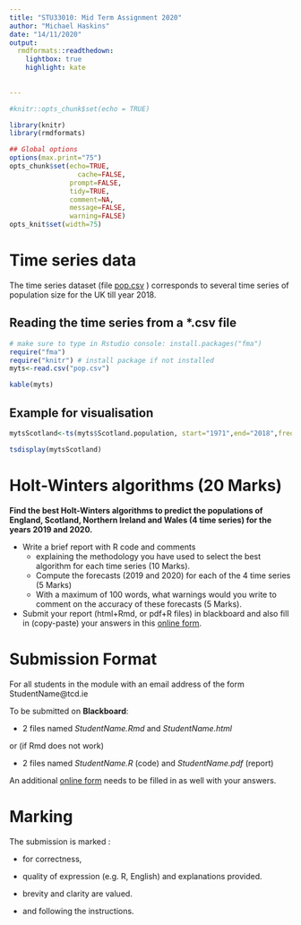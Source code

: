 ```yaml
---
title: "STU33010: Mid Term Assignment 2020"
author: "Michael Haskins"
date: "14/11/2020"
output: 
  rmdformats::readthedown:
    lightbox: true
    highlight: kate
  
   
---
```


```r
#knitr::opts_chunk$set(echo = TRUE)

library(knitr)
library(rmdformats)

## Global options
options(max.print="75")
opts_chunk$set(echo=TRUE,
	             cache=FALSE,
               prompt=FALSE,
               tidy=TRUE,
               comment=NA,
               message=FALSE,
               warning=FALSE)
opts_knit$set(width=75)
```




# Time series data

The   time series dataset (file [pop.csv](pop.csv) ) corresponds to several time series of population size for the UK till year 2018.


## Reading the time series from a *.csv file



```r
# make sure to type in Rstudio console: install.packages("fma")
require("fma")
require("knitr") # install package if not installed
myts<-read.csv("pop.csv")

kable(myts)

```



## Example for visualisation 


```r

mytsScotland<-ts(myts$Scotland.population, start="1971",end="2018",frequency=1)

tsdisplay(mytsScotland)
```



# Holt-Winters algorithms (20 Marks)

**Find the best Holt-Winters algorithms to predict the populations of England, Scotland, Northern Ireland and Wales (4 time series) for the years  2019 and 2020.**

* Write a brief report with R code and  comments  
  + explaining  the methodology you have used to select the best algorithm for each time series (10 Marks).
  + Compute the forecasts (2019 and 2020) for each of the 4 time series (5 Marks)
  + With a maximum of 100 words, what warnings would you write to comment on  the accuracy of these forecasts (5 Marks). 
  
* Submit your report (html+Rmd, or pdf+R files)  in blackboard and also fill in (copy-paste) your answers in this [online form](https://forms.office.com/Pages/ResponsePage.aspx?id=jb6V1Qaz9EWAZJ5bgvvlK9aLUzeim5BDngtcfukjGHJUOFFTSjdTRTJWWlVFRTM0SlhFODZEN0U5Uy4u). 



# Submission Format

For all students in the module with an email address of the form StudentName@tcd.ie


To be submitted on **Blackboard**: 

- 2 files named *StudentName.Rmd* and *StudentName.html*   

or (if Rmd does not work)

- 2 files named *StudentName.R* (code)  and *StudentName.pdf* (report)

An additional [online form](https://forms.office.com/Pages/ResponsePage.aspx?id=jb6V1Qaz9EWAZJ5bgvvlK9aLUzeim5BDngtcfukjGHJUOFFTSjdTRTJWWlVFRTM0SlhFODZEN0U5Uy4u) needs to be filled in as well with your answers.


# Marking 

The submission is marked :  

- for correctness, 

- quality of expression (e.g. R, English) and explanations provided.

- brevity and clarity are  valued.    

- and following the instructions.




